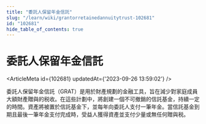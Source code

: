 ```yaml
---
title: "委託人保留年金信託"
slug: "/learn/wiki/grantorretainedannuitytrust-102681"
id: "102681"
hide_table_of_contents: true
---
```



# 委託人保留年金信託

<ArticleMeta id={102681} updatedAt={'2023-09-26 13:59:02'} />
<div className='border-solid border-b border-t-0 my-4 border-[var(--ifm-color-gray-300)]' />

委託人保留年金信託（GRAT）是用於財產規劃的金融工具，旨在減少對家庭成員大額財產贈與的税收。在這些計劃中，將創建一個不可撤銷的信託基金，持續一定的時間。資產將被置於信託基金下，並每年向委託人支付一筆年金。當信託基金到期且最後一筆年金支付完成時，受益人獲得資產並支付少量或無任何贈與税。

